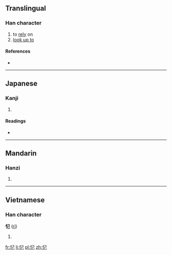 ==Translingual==

===Han character===
{{Han char|rn=61|rad=心|as=03|sn=6|four=|canj=心尸山 (PSU)|ids=⿰[[忄]][[己]]}}

# to [[rely]] on
# [[look up to]]

====References====
* {{Han ref|kx=0375.120|dkj=10309|dj=0702.090|hdz=42273.010|uh=5FCB|ud=24523}}

----

==Japanese==

===Kanji===
{{ja-kanji|grade=|rs=心03}}

# {{defn|lang=ja|sort=心03}}

====Readings====
* {{ja-readings|on=[[かい]] (kai), [[がい]] (gai)|kun=[[たのむ]] (tanomu), [[あおぐ]] (aogu)}}

----

==Mandarin==

===Hanzi===
{{cmn-hanzi|pin=[[gǎi]] ([[gai3]])|wg=kai<sup>3</sup>}}

# {{defn|lang=cmn|sort=心03}}

----

==Vietnamese==

===Han character===
'''忋''' ([[rỉ]])

# {{defn|lang=vi}}

[[fr:忋]]
[[li:忋]]
[[pl:忋]]
[[zh:忋]]